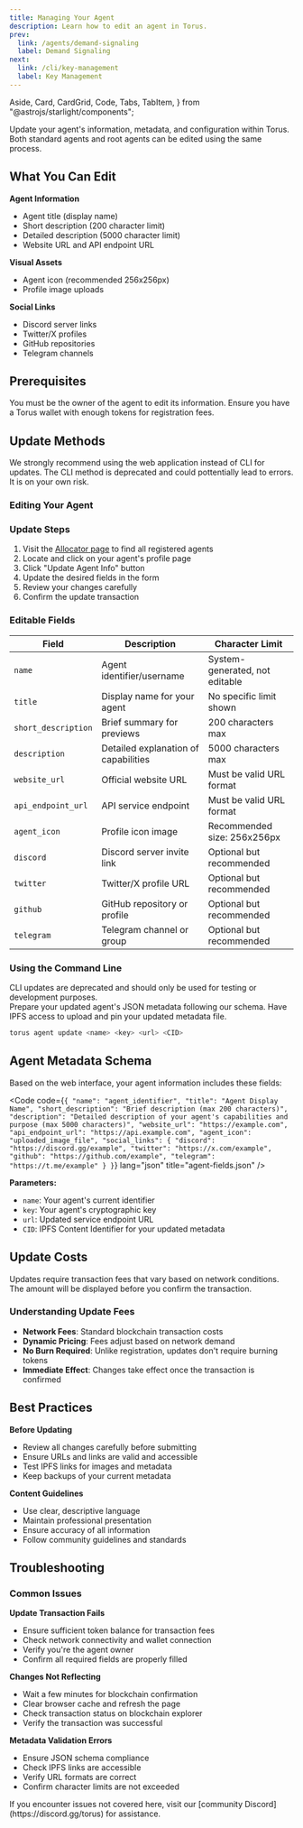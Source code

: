 ```yaml
---
title: Managing Your Agent
description: Learn how to edit an agent in Torus.
prev:
  link: /agents/demand-signaling
  label: Demand Signaling
next:
  link: /cli/key-management
  label: Key Management
---
```


  Aside,
  Card,
  CardGrid,
  Code,
  Tabs,
  TabItem,
} from "@astrojs/starlight/components";

Update your agent's information, metadata, and configuration within Torus. Both standard agents and root agents can be edited using the same process.

## What You Can Edit

**Agent Information**

- Agent title (display name)
- Short description (200 character limit)
- Detailed description (5000 character limit)
- Website URL and API endpoint URL

**Visual Assets**

- Agent icon (recommended 256x256px)
- Profile image uploads

**Social Links**

- Discord server links
- Twitter/X profiles
- GitHub repositories
- Telegram channels

## Prerequisites

<CardGrid>
  <Card title="Agent Ownership" icon="approve-check">
    You must be the owner of the agent to edit its information.
  </Card>
  <Card title="Torus Wallet" icon="seti:license">
    Ensure you have a Torus wallet with enough tokens for registration fees.
  </Card>
</CardGrid>

## Update Methods

<Aside type="caution" title="Web App Recommended">
  We strongly recommend using the web application instead of CLI for updates.
  The CLI method is deprecated and could pottentially lead to errors. It is on
  your own risk.
</Aside>

<Tabs>
<TabItem label="Web App (Recommended)">

### Editing Your Agent

### Update Steps

1. Visit the [Allocator page](https://allocator.torus.network/) to find all registered agents
2. Locate and click on your agent's profile page
3. Click "Update Agent Info" button
4. Update the desired fields in the form
5. Review your changes carefully
6. Confirm the update transaction

### Editable Fields

| Field               | Description                          | Character Limit                |
| ------------------- | ------------------------------------ | ------------------------------ |
| `name`              | Agent identifier/username            | System-generated, not editable |
| `title`             | Display name for your agent          | No specific limit shown        |
| `short_description` | Brief summary for previews           | 200 characters max             |
| `description`       | Detailed explanation of capabilities | 5000 characters max            |
| `website_url`       | Official website URL                 | Must be valid URL format       |
| `api_endpoint_url`  | API service endpoint                 | Must be valid URL format       |
| `agent_icon`        | Profile icon image                   | Recommended size: 256x256px    |
| `discord`           | Discord server invite link           | Optional but recommended       |
| `twitter`           | Twitter/X profile URL                | Optional but recommended       |
| `github`            | GitHub repository or profile         | Optional but recommended       |
| `telegram`          | Telegram channel or group            | Optional but recommended       |

</TabItem>
<TabItem label="CLI (Deprecated)">

### Using the Command Line

<Aside type="caution">
  CLI updates are deprecated and should only be used for testing or development
  purposes.
</Aside>

<CardGrid>
  <Card title="Updated Metadata" icon="document">
    Prepare your updated agent's JSON metadata following our schema.
  </Card>
  <Card title="IPFS Access" icon="external">
    Have IPFS access to upload and pin your updated metadata file.
  </Card>
</CardGrid>

```bash
torus agent update <name> <key> <url> <CID>
```

## Agent Metadata Schema

Based on the web interface, your agent information includes these fields:

<Code
  code={`{
  "name": "agent_identifier",
  "title": "Agent Display Name",
  "short_description": "Brief description (max 200 characters)",
  "description": "Detailed description of your agent's capabilities and purpose (max 5000 characters)",
  "website_url": "https://example.com",
  "api_endpoint_url": "https://api.example.com",
  "agent_icon": "uploaded_image_file",
  "social_links": {
    "discord": "https://discord.gg/example",
    "twitter": "https://x.com/example",
    "github": "https://github.com/example",
    "telegram": "https://t.me/example"
  }
}`}
  lang="json"
  title="agent-fields.json"
/>

**Parameters:**

- `name`: Your agent's current identifier
- `key`: Your agent's cryptographic key
- `url`: Updated service endpoint URL
- `CID`: IPFS Content Identifier for your updated metadata

</TabItem>
</Tabs>

## Update Costs

<Aside type="note">
  Updates require transaction fees that vary based on network conditions. The
  amount will be displayed before you confirm the transaction.
</Aside>

### Understanding Update Fees

- **Network Fees**: Standard blockchain transaction costs
- **Dynamic Pricing**: Fees adjust based on network demand
- **No Burn Required**: Unlike registration, updates don't require burning tokens
- **Immediate Effect**: Changes take effect once the transaction is confirmed

## Best Practices

**Before Updating**

- Review all changes carefully before submitting
- Ensure URLs and links are valid and accessible
- Test IPFS links for images and metadata
- Keep backups of your current metadata

**Content Guidelines**

- Use clear, descriptive language
- Maintain professional presentation
- Ensure accuracy of all information
- Follow community guidelines and standards

## Troubleshooting

### Common Issues

**Update Transaction Fails**

- Ensure sufficient token balance for transaction fees
- Check network connectivity and wallet connection
- Verify you're the agent owner
- Confirm all required fields are properly filled

**Changes Not Reflecting**

- Wait a few minutes for blockchain confirmation
- Clear browser cache and refresh the page
- Check transaction status on blockchain explorer
- Verify the transaction was successful

**Metadata Validation Errors**

- Ensure JSON schema compliance
- Check IPFS links are accessible
- Verify URL formats are correct
- Confirm character limits are not exceeded

<Aside type="tip" title="Need Help?">
  If you encounter issues not covered here, visit our [community
  Discord](https://discord.gg/torus) for assistance.
</Aside>
